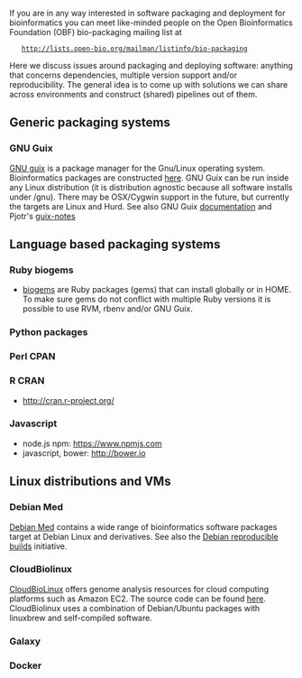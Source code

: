 If you are in any way interested in software packaging and deployment for bioinformatics you can meet like-minded people on the Open Bioinformatics Foundation (OBF) bio-packaging mailing list at

    http://lists.open-bio.org/mailman/listinfo/bio-packaging

Here we discuss issues around packaging and deploying software: anything that concerns dependencies, multiple version support and/or reproducibility. The general idea is to come up with solutions we can share across environments and construct (shared) pipelines out of them.

== Generic packaging systems ==

=== GNU Guix ===

[https://www.gnu.org/software/guix GNU guix] is a package manager for the Gnu/Linux operating system. Bioinformatics packages are constructed [http://git.savannah.gnu.org/cgit/guix.git/tree/gnu/packages/bioinformatics.scm here]. GNU Guix can be run inside any Linux distribution (it is distribution agnostic because all software installs under /gnu). There may be OSX/Cygwin support in the future, but currently the targets are Linux and Hurd. See also GNU Guix [https://www.gnu.org/software/guix/manual/guix.html documentation] and Pjotr's [https://github.com/pjotrp/guix-notes guix-notes]

== Language based packaging systems ==

=== Ruby biogems ===

* [http://biogems.info/ biogems] are Ruby packages (gems) that can install globally or in HOME. To make sure gems do not conflict with multiple Ruby versions it is possible to use RVM, rbenv and/or GNU Guix.

=== Python packages ===
=== Perl CPAN ===
=== R CRAN ===

* http://cran.r-project.org/

=== Javascript ===

* node.js npm: https://www.npmjs.com
* javascript, bower: http://bower.io

== Linux distributions and VMs ==

=== Debian Med ===

[https://www.debian.org/devel/debian-med/ Debian Med] contains a wide range of bioinformatics software packages target at Debian Linux and derivatives. See also the [https://wiki.debian.org/ReproducibleBuilds Debian reproducible builds] initiative.

=== CloudBiolinux ===

[http://cloudbiolinux.org CloudBioLinux] offers genome analysis resources for cloud computing platforms such as Amazon EC2. The source code can be found [https://github.com/chapmanb/cloudbiolinux here]. CloudBiolinux uses a combination of Debian/Ubuntu packages with linuxbrew and self-compiled software.

=== Galaxy ===
=== Docker ===